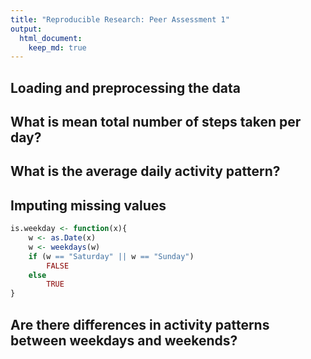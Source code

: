 ```yaml
---
title: "Reproducible Research: Peer Assessment 1"
output: 
  html_document:
    keep_md: true
---
```



## Loading and preprocessing the data



## What is mean total number of steps taken per day?



## What is the average daily activity pattern?



## Imputing missing values
```r
is.weekday <- function(x){
    w <- as.Date(x)
    w <- weekdays(w)
    if (w == "Saturday" || w == "Sunday")
        FALSE
    else
        TRUE
}
```


## Are there differences in activity patterns between weekdays and weekends?
